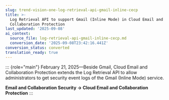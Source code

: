 ```yaml
---
slug: trend-vision-one-log-retrieval-api-gmail-inline-cecp
title: >-
  Log Retrieval API to support Gmail (Inline Mode) in Cloud Email and
  Collaboration Protection
last_updated: '2025-09-08'
ai_context:
  source_file: log-retrieval-api-gmail-inline-cecp.md
  conversion_date: '2025-09-08T23:42:16.441Z'
conversion_status: converted
translation_ready: true
---
```


::: {role="main"}
February 21, 2025—Beside Gmail, Cloud Email and Collaboration Protection extends the Log Retrieval API to allow administrators to get security event logs of the Gmail (Inline Mode) service.

**Email and Collaboration Security → Cloud Email and Collaboration Protection**
:::
